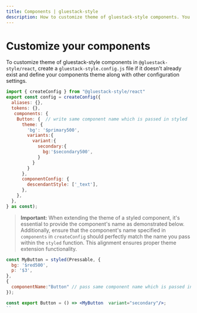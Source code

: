 ```yaml
---
title: Components | gluestack-style
description: How to customize theme of gluestack-style components. You can create your components config by passing it as third argument to createConfig function from `gluestack-style.config.js`.
---
```



<Meta title="configuration/components" />

# Customize your components

To customize theme of gluestack-style components in `@gluestack-style/react`, create a `gluestack-style.config.js` file if it doesn't already exist and define your components theme along with other configuration settings.

```jsx
import { createConfig } from "@gluestack-style/react"
export const config = createConfig({
  aliases: {},
  tokens: {},
   components: {
    Button: {  // write same component name which is passed in styled
      theme: {
        'bg': '$primary500',
        variants:{
          variant:{
            secondary:{
              bg:'$secondary500',
            }
          }
        }
      },
      componentConfig: {
        descendantStyle: ['_text'],
      },
    },
  },
} as const);

```

> **Important:** When extending the theme of a styled component, it's essential to provide the component's name as demonstrated below. Additionally, ensure that the component's name specified in `components` in `createConfig` should perfectly match the name you pass within the `styled` function. This alignment ensures proper theme extension functionality.

```jsx
const MyButton = styled(Pressable, {
  bg: '$red500',
  p: '$3',
},
{
  componentName:"Button" // pass same component name which is passed in config
});

const export Button = () => <MyButton  variant="secondary"/>;
``
```
